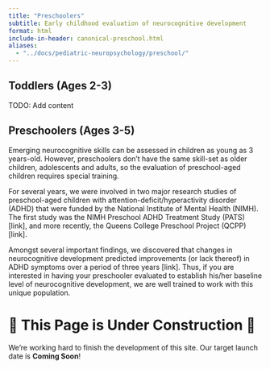 ```yaml
---
title: "Preschoolers"
subtitle: Early childhood evaluation of neurocognitive development
format: html
include-in-header: canonical-preschool.html
aliases:
  - "../docs/pediatric-neuropsychology/preschool/"
---
```


## Toddlers (Ages 2-3)

TODO: Add content

## Preschoolers (Ages 3-5)

Emerging neurocognitive skills can be assessed in children as young as 3
years-old. However, preschoolers don’t have the same skill-set as older
children, adolescents and adults, so the evaluation of preschool-aged children
requires special training. 

For several years, we were involved in two major research studies of
preschool-aged children with attention-deficit/hyperactivity disorder (ADHD)
that were funded by the National Institute of Mental Health (NIMH). The first
study was the NIMH Preschool ADHD Treatment Study (PATS) [link], and more
recently, the Queens College Preschool Project (QCPP) [link]. 

Amongst several important findings, we discovered that changes in neurocognitive development predicted improvements (or lack thereof) in ADHD symptoms over a period of three years [link]. Thus, if you are interested in having your preschooler evaluated to establish his/her baseline level of neurocognitive development, we are well trained to work with this unique population.

# 🚧 This Page is Under Construction 🚧

We're working hard to finish the development of this site. Our target launch
date is **Coming Soon**!